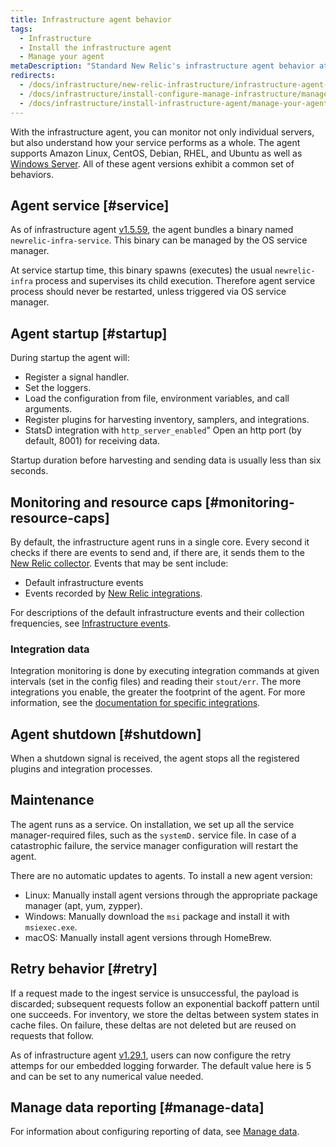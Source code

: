 ```yaml
---
title: Infrastructure agent behavior
tags:
  - Infrastructure
  - Install the infrastructure agent
  - Manage your agent
metaDescription: "Standard New Relic's infrastructure agent behavior at startup, retry, maintenance, shutdown, etc."
redirects:
  - /docs/infrastructure/new-relic-infrastructure/infrastructure-agent-performance/infrastructure-agent-behavior
  - /docs/infrastructure/install-configure-manage-infrastructure/manage-your-agent/infrastructure-agent-behavior
  - /docs/infrastructure/install-infrastructure-agent/manage-your-agent
---
```


With the infrastructure agent, you can monitor not only individual servers, but also understand how your service performs as a whole. The agent supports Amazon Linux, CentOS, Debian, RHEL, and Ubuntu as well as [Windows Server](/docs/infrastructure-install-windows-server). All of these agent versions exhibit a common set of behaviors.

## Agent service [#service]

As of infrastructure agent [v1.5.59](/docs/release-notes/infrastructure-release-notes/infrastructure-agent-release-notes/new-relic-infrastructure-agent-1559), the agent bundles a binary named `newrelic-infra-service`. This binary can be managed by the OS service manager.

At service startup time, this binary spawns (executes) the usual `newrelic-infra` process and supervises its child execution. Therefore agent service process should never be restarted, unless triggered via OS service manager.

## Agent startup [#startup]

During startup the agent will:

* Register a signal handler.
* Set the loggers.
* Load the configuration from file, environment variables, and call arguments.
* Register plugins for harvesting inventory, samplers, and integrations.
* StatsD integration with `http_server_enabled`" Open an http port (by default, 8001) for receiving data.

Startup duration before harvesting and sending data is usually less than six seconds.

## Monitoring and resource caps [#monitoring-resource-caps]

By default, the infrastructure agent runs in a single core. Every second it checks if there are events to send and, if there are, it sends them to the [New Relic collector](/docs/using-new-relic/welcome-new-relic/getting-started/glossary#collector). Events that may be sent include:

* Default infrastructure events
* Events recorded by [New Relic integrations](/docs/infrastructure/infrastructure-integrations/get-started/introduction-infrastructure-integrations).

For descriptions of the default infrastructure events and their collection frequencies, see [Infrastructure events](/docs/infrastructure/new-relic-infrastructure/data-instrumentation/default-infrastructure-attributes-events#h2-Infrastructure-events).

### Integration data

Integration monitoring is done by executing integration commands at given intervals (set in the config files) and reading their `stout/err`. The more integrations you enable, the greater the footprint of the agent. For more information, see the [documentation for specific integrations](/docs/infrastructure/infrastructure-integrations/get-started/introduction-infrastructure-integrations).

## Agent shutdown [#shutdown]

When a shutdown signal is received, the agent stops all the registered plugins and integration processes.

## Maintenance

The agent runs as a service. On installation, we set up all the service manager-required files, such as the `systemD.` service file. In case of a catastrophic failure, the service manager configuration will restart the agent.

There are no automatic updates to agents. To install a new agent version:

* Linux: Manually install agent versions through the appropriate package manager (apt, yum, zypper).
* Windows: Manually download the `msi` package and install it with `msiexec.exe`.
* macOS: Manually install agent versions through HomeBrew.

## Retry behavior [#retry]

If a request made to the ingest service is unsuccessful, the payload is discarded; subsequent requests follow an exponential backoff pattern until one succeeds. For inventory, we store the deltas between system states in cache files. On failure, these deltas are not deleted but are reused on requests that follow.

As of infrastructure agent [v1.29.1](/docs/release-notes/infrastructure-release-notes/infrastructure-agent-release-notes/new-relic-infrastructure-agent-1291), users can now configure the retry attemps for our embedded logging forwarder. The default value here is 5 and can be set to any numerical value needed.

## Manage data reporting [#manage-data]

For information about configuring reporting of data, see [Manage data](/docs/infrastructure/manage-your-data/data-instrumentation/manage-infrastructure-data-reporting).
